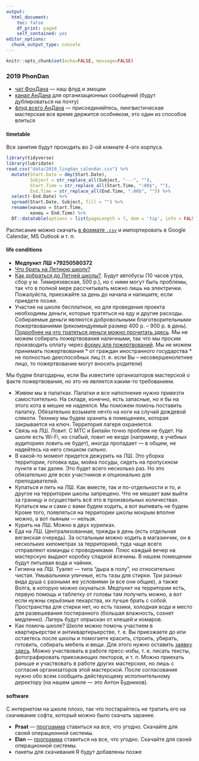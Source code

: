 ```yaml
---
output:
  html_document:
    toc: false
    df_print: paged
    self_contained: yes
editor_options: 
  chunk_output_type: console
---
```


```r
knitr::opts_chunk$set(echo=FALSE, message=FALSE)
```

### 2019 PhonDan {.tabset .tabset-fade .tabset-pills}

* [чат ФонДана](https://t.me/PhonDan_2019) --- наш флуд и эмоции
* [канал АнДана](https://t.me/come_andan) для организационных сообщений (будут дублироваться на почту)
* [флуд всего АнДана](http://t.me/AnDan2019) --- присоединяйтесь, лингвистическая мастерская все время держится особняком, это один из способов влиться

#### timetable
Все занятия будут проходить во 2-ой комнате 4-ого корпуса.
```r
library(tidyverse)
library(lubridate)
read.csv("data/2019_lingdan_calendar.csv") %>%
  mutate(Start.Date = dmy(Start.Date),
         Subject = str_replace_all(Subject, "---", ""),
         Start.Time = str_replace_all(Start.Time, ":00$", ""),
         End.Time = str_replace_all(End.Time, ":00$", "")) %>% 
  select(-End.Date) %>% 
  spread(Start.Date, Subject, fill = "") %>% 
  rename(начало = Start.Time,
         конец = End.Time) %>% 
  DT::datatable(options = list(pageLength = 7, dom = 'tip', info = FALSE, paging = FALSE), rownames = FALSE)
```

Расписание можно скачать [в формате `.csv`](https://raw.githubusercontent.com/agricolamz/2019_PhonDan/master/data/2019_lingdan_calendar.csv) и импортировать в Google Calendar, MS Outlook и т. п.

#### life conditions

* **Медпункт ЛШ +79250580372**
* [Что брать на Летнюю школу?](http://letnyayashkola.org/FAQ/#withme-docs)
* [Как добраться до Летней школы?](http://letnyayashkola.org/FAQ/#how_to_get). Будут автобусы (10 часов утра, сбор у м. Тимирязевская, 500 р.), но с ними могут быть проблемы, так что в полной мере рассчитывать можно лишь на электрички. Пожалуйста, приезжайте за день до начала и напишите, если приедете позже.
* Участие на школе бесплатное, но для проведения проекта необходимы деньги, которые тратяться на еду и другие расходы. Собираемые деньги являются добровольными благотворительными пожертвованиями (рекомендуемый размер 400 р. -- 900 р. в день). [Подробнее на что тратяться деньги можно прочитать здесь](http://letnyayashkola.org/FAQ/#money). Мы не можем собирать пожертвования наличными, так что мы просим производить оплату через [форму для пожертвований](http://letnyayashkola.org/about/requisites/). Мы не можем принимать пожертвования 
      * от граждан иностранного государства
      * не полностью дееспособных лиц (т. е. если Вы -- несовершенолетнее лицо, то пожертвование могут вносить родители)
      
Мы будем благодарны, если Вы известите организаторов мастерской о факте пожертвования, но это не является каким-то требованием.

* Живем мы в палатках. Палатки и все наполнение нужно привезти самостоятельно. На складе, конечно, есть запасные, но я бы на этого кота в мешке не надеялся. Мы поможем помочь поставить палатку. Обязательно возьмите нечто на ноги на случай дождевой слякоти. Технику мы будем хранить в помещениях, которая закрывается на ключ. Территория лагеря охраняется.
* Связь на ЛШ. Ловит. С МТС и Билайн точно проблем не будет. На школе есть Wi-Fi, но слабый, ловит не везде (например, в учебных аудиториях ловить не будет), иногда пропадает --- в общем, не надейтесь на него слишком сильно.
* В какой-то момент придется дежурить на ЛШ. Это уборка территории, готовка еды, мойка посуды, сидеть на пропускном пункте и так далее. Это будет всего несколько раз. Но это обязательно для всех участников и опционально для преподавателей.
* Купаться и пить на ЛШ. Как вместе, так и по-отдельности и то, и другое на территории школы запрещено. Что не мешает вам выйти за границу и осуществить всё это в произвольных количествах. Купаться мы и сами с вами будем ходить, а вот выпивать не будем. Кроме того, появляться на территории школы мокрым вполне можно, а вот пьяным --- нельзя.
* Курить на ЛШ. Можно в двух курилках.
* Еда на ЛШ. Централизованная, трижды в день (есть отдельная веганская очередь).  За остальным можно ходить в магазинчик, он в нескольких километрах за территорией, туда чаще всего отправляют команды с проводниками. Плюс каждый вечер на мастерскую выдают коробку сладкой всячины. В нашем помещении будут питьевая вода и чайник.
* Гигиена на ЛШ.  Туалет --- типа "дыра в полу", но относительно чистая. Умывальники уличные, есть тазы для стирки. Три разных вида душа с разными же условиями (и все они общие), а также Волга, в которую можно окунаться. Медпункт на территории есть, первую помощь и таблетку от головы там получить можно, а вот если нужны серьёзные лекарства, их лучше брать с собой. Пространства для стирки нет, но есть тазики, холодная вода и место для развешевания постиранного (большая влажность, сохнет медленно). Лагерь будут опрыскан от клещей и комаров.
* Как помочь школе? Школе можно помочь участием в квартирьерстве и антиквартирьерстве, т. е. Вы приезжаете до или остаетесь после школы и помогаете красить, строить, убирать, готовить, собирать мебель и вещи. Для этого нужно оставить [заявку здесь](https://docs.google.com/forms/d/e/1FAIpQLSfUc3ByZ9bqDsDu_B0JIs-M3yRDQzyu28tJ9SF5Kp73isBz4g/viewform). Можно участвовать в работе пресс-избы, т. е. писать тексты, фотографировать приезжающих лекторов, и т. п.  Можно приехать раньше и участвовать в работе других мастерских, но лишь с согласия организаторов этой мастерской. После согласования нужно обо всем сообщить действующему исполнительному деректору (на нашем цикле --- это Антон Будников).

#### software
С интернетом на школе плохо, так что постарайтесь не тратить его на скачивание софта, который можно было скачать заранее.

* **Praat** --- [программа](http://www.fon.hum.uva.nl/praat/) ставиться на все, что угодно. Скачайте для своей операционной системы.
* **Elan** --- [программа](https://tla.mpi.nl/tools/tla-tools/elan/download/) ставиться на все, что угодно. Скачайте для своей операционной системы.
* пакеты для скачивания R будут добавлены позже
